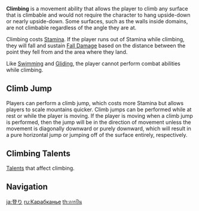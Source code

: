 {{Terminology Infobox
|type         = Exploration Abilities
}}
'''Climbing''' is a movement ability that allows the player to climb any surface that is climbable and would not require the character to hang upside-down or nearly upside-down. Some surfaces, such as the walls inside domains, are not climbable regardless of the angle they are at.

Climbing costs [[Stamina]]. If the player runs out of Stamina while climbing, they will fall and sustain [[Fall Damage]] based on the distance between the point they fell from and the area where they land.

Like [[Swimming]] and [[Gliding]], the player cannot perform combat abilities while climbing.

==Climb Jump==
Players can perform a climb jump, which costs more Stamina but allows players to scale mountains quicker. Climb jumps can be performed while at rest or while the player is moving. If the player is moving when a climb jump is performed, then the jump will be in the direction of movement unless the movement is diagonally downward or purely downward, which will result in a pure horizontal jump or jumping off of the surface entirely, respectively.

==Climbing Talents==
[[Talents]] that affect climbing.
{{Talents by Category Table|Climbing Talents}}

==Navigation==
{{Exploration Navbox}}

[[ja:登り]]
[[ru:Карабканье]]
[[th:การปีน]]